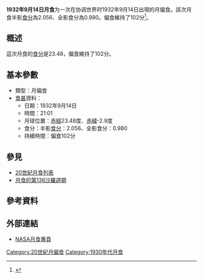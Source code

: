 <noinclude>{{vfd|沒有足夠的可靠資料來源能夠讓這個條目符合[[Wikipedia:關注度|Wikipedia:關注度]]中的標準|date=2022/06/08}}</noinclude>{{Notability|time=2022-05-09T08:01:20+00:00}}
{{Infobox lunar eclipse
| date        = 1932年9月14日
| time        = 21:01
| nature     = 月偏食
| saros       = 136
| gamma           = 0.466
| magnitude      = 半影食分：2.056<br/>全影食分：0.980
| par_duration   = 102分
| tot_duration    = 
| chart               = Lunar eclipse chart close-1932Sep14.png
}}
'''1932年9月14日月食'''为一次在协调世界时1932年9月14日出現的月偏食。該次月食半影[[食分|食分]]為2.056、全影食分為0.980。偏食維持了102分<ref name="nasa_catalog_list">{{cite web|url=http://eclipse.gsfc.nasa.gov/LEcat/LE1901-2000.html|title=Lunar Eclipses: 1901 to 2000|language=en|publisher=[[NASA|NASA]]|archiveurl=https://web.archive.org/web/20080331031357/http://eclipse.gsfc.nasa.gov/LEcat/LE1901-2000.html|archivedate=2008-03-31|deadurl=yes|accessdate=2016-09-10}}</ref>。

== 概述 ==
這次月食的[[食分|食分]]是23.48，偏食維持了102分。

== 基本參數 ==
{{NoteUTC}}
* 類型：月偏食
*[[食甚|食甚]]資料：
** 日期：1932年9月14日
** 時間：21:01
** 月球位置：[[赤經|赤經]]23.48度、[[赤緯|赤緯]]-2.9度
** 食分：半影[[食分|食分]]：2.056、全影食分：0.980
** 持續時間：偏食102分

== 參見 ==
{{portal box|天文學}}
* [[20世紀月食列表|20世紀月食列表]]
* [[月食的第136沙羅週期|月食的第136沙羅週期]]

== 參考資料 ==
{{reflist}}

== 外部連結 ==
* [http://eclipse.gsfc.nasa.gov/lunar.html NASA月食專頁]{{Wayback|url=http://eclipse.gsfc.nasa.gov/lunar.html |date=20181231235927 }}{{en icon}}
{{Lunar-eclipse-stub}}
{{月食}}

[[Category:20世紀月偏食|Category:20世紀月偏食]]
[[Category:1930年代月食|Category:1930年代月食]]